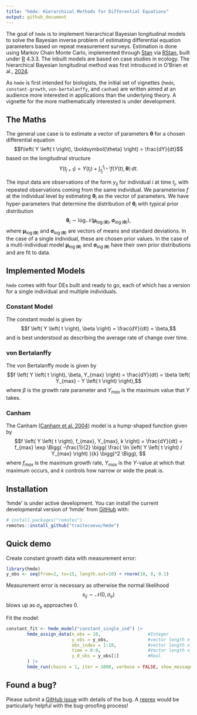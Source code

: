 ```yaml
---
title: "hmde: Hierarchical Methods for Differential Equations"
output: github_document
---
```


The goal of `hmde` is to implement hierarchical Bayesian longitudinal models to solve the Bayesian inverse problem of estimating differential equation parameters based on repeat measurement surveys. Estimation is done using Markov Chain Monte Carlo, implemented through
[Stan](https://mc-stan.org/) via [RStan](https://mc-stan.org/users/interfaces/rstan), built under [R](https://cran.r-project.org/) 4.3.3. The inbuilt models are based on case studies in ecology. The hierarchical Bayesian longitudinal method was first introduced in O'Brien et al., [2024](https://besjournals.onlinelibrary.wiley.com/doi/10.1111/2041-210X.14463).

As `hmde` is first intended for biologists, the initial set of vignettes (`hmde`, `constant-growth`, `von-bertalanffy`, and `canham`) are written aimed at an audience more interested in applications than the underlying theory. A vignette for the more mathematically interested is under development.

## The Maths

The general use case is to estimate a vector of parameters <span>$\boldsymbol{\theta}$</span> for a chosen differential equation
$$f\left( Y \left( t \right), \boldsymbol{\theta} \right) = \frac{dY}{dt}$$ 
based on the longitudinal structure
$$Y \left( t_{j+1} \right) = Y\left( t_j \right) + \int_{t_j}^{t_{j+1}}f\left( Y \left( t \right), \boldsymbol{\theta} \right)\,dt. $$

The input data are observations of the form $y_{ij}$ for individual $i$ at time $t_j$, with repeated observations coming from the same individual. We parameterise $f$ at the individual level by estimating $\boldsymbol{\theta}_i$ as the vector of parameters. We have hyper-parameters that determine the distribution of $\boldsymbol{\theta}_i$ with typical prior distribution
$$\boldsymbol{\theta}_i \sim \log \mathcal{N}\left(\boldsymbol{\mu}_{\log\left(\boldsymbol{\theta}\right)}, \boldsymbol{\sigma}_{\log \left( \boldsymbol{\theta} \right)}\right), $$ 
where $\boldsymbol{\mu}_{\log\left(\boldsymbol{\theta}\right)}$ and $\boldsymbol{\sigma}_{\log\left(\boldsymbol{\theta}\right)}$ are vectors of means and standard deviations. In the case of a single individual, these are chosen prior values. In the case of a multi-individual model $\boldsymbol{\mu}_{\log\left(\boldsymbol{\theta}\right)}$ and $\boldsymbol{\sigma}_{\log\left(\boldsymbol{\theta}\right)}$ have their own prior distributions and are fit to data.

## Implemented Models

`hmde` comes with four DEs built and ready to go, each of which has a version for a single individual and multiple individuals.

### Constant Model

The constant model is given by
$$f \left( Y \left( t \right), \beta \right) = \frac{dY}{dt} = \beta,$$ 
and is best understood as describing the average rate of change over time.

### von Bertalanffy

The von Bertalanffy mode is given by
$$f \left( Y \left( t \right), \beta, Y_{max} \right) = \frac{dY}{dt} = \beta \left( Y_{max} - Y \left( t \right) \right),$$ 
where $\beta$ is the growth rate parameter and $Y_{max}$ is the maximum value that $Y$ takes.

### Canham

The Canham ([Canham et
al. 2004](https://doi.org/10.1890/1051-0761(2006)016%5B0540:NAOCTC%5D2.0.CO;2))
model is a hump-shaped function given by
$$f \left( Y \left( t \right), f_{max}, Y_{max}, k \right) = \frac{dY}{dt} = f_{max} \exp \Bigg( -\frac{1}{2} \bigg( \frac{ \ln \left( Y \left( t \right) / Y_{max} \right) }{k} \bigg)^2 \Bigg), $$ 
where $f_{max}$ is the maximum growth rate, $Y_{max}$ is the $Y$-value at which that maximum occurs, and $k$ controls how narrow or wide the peak is.

## 

## Installation

‘hmde’ is under active development. You can install the current
developmental version of ‘hmde’ from [GitHub](https://github.com/) with:

``` r
# install.packages("remotes")
remotes::install_github("traitecoevo/hmde")
```

## Quick demo

Create constant growth data with measurement error:

``` r
library(hmde)
y_obs <- seq(from=2, to=15, length.out=10) + rnorm(10, 0, 0.1)
```

Measurement error is necessary as otherwise the normal likelihood
$$s_{ij} \sim \mathcal{N}\left( 0, \sigma_e \right)$$ 
blows up as $\sigma_e$ approaches 0.

Fit the model:

``` r
constant_fit <- hmde_model("constant_single_ind") |>
        hmde_assign_data(n_obs = 10,                  #Integer
                         y_obs = y_obs,               #vector length n_obs
                         obs_index = 1:10,            #vector length n_obs
                         time = 0:9,                  #Vector length n_obs
                         y_0_obs = y_obs[1]           #Real
        ) |>
        hmde_run(chains = 1, iter = 1000, verbose = FALSE, show_messages = FALSE)
```

## Found a bug?

Please submit a [GitHub issue](https://github.com/traitecoevo/hmde/issues) with details of the bug. A [reprex](https://reprex.tidyverse.org/) would be particularly helpful with the bug-proofing process!
